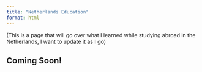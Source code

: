 ```yaml
---
title: "Netherlands Education"
format: html
---
```


(This is a page that will go over what I learned while studying abroad in the Netherlands, I want to update it as I go)

## Coming Soon!
